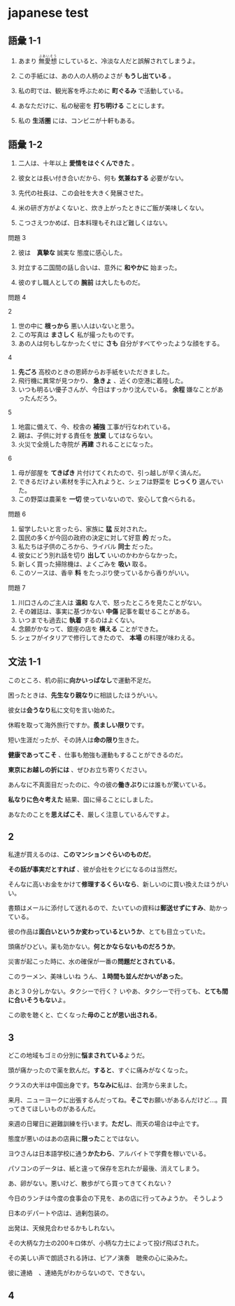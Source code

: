 # japanese test


## 語彙 1-1

1. あまり <ruby>無愛想<rt>ぶあいそう</rt></ruby> にしていると、冷淡な人だと誤解されてしまうよ。

2. この手紙には、あの人の人柄のよさが **もうし出ている** 。

3. 私の町では、観光客を呼ぶために **町ぐるみ** で活動している。

4. あなただけに、私の秘密を **打ち明ける** ことにします。

5. 私の **生活圏** には、コンビニが十軒もある。

## 語彙 1-2

1. 二人は、十年以上 **愛情をはぐくんできた** 。

2. 彼女とは長い付き合いだから、何も **気兼ねする** 必要がない。

3. 先代の社長は、この会社を大きく発展させた。

4. 米の研ぎ方がよくないと、炊き上がったときにご飯が美味しくない。

5. こつさえつかめば、日本料理もそれほど難しくはない。


問題 3

2. 彼は　**真摯な** 誠実な 態度に感心した。

3. 対立する二国間の話し合いは、意外に **和やかに**  始まった。

6. 彼のすし職人としての **腕前**  は大したものだ。

問題 4

2
1. 世の中に **根っから** 悪い人はいないと思う。
2. この写真は **まさしく** 私が撮ったものです。
3. あの人は何もしなかったくせに **さも** 自分がすべてやったような顔をする。

4
1. **先ごろ** 高校のときの恩師からお手紙をいただきました。
2. 飛行機に異常が見つかり、 **急きょ** 、近くの空港に着陸した。
3. いつも明るい優子さんが、今日はすっかり沈んでいる。 **余程** 嫌なことがあったんだろう。

5
1. 地震に備えて、今、校舎の **補強** 工事が行なわれている。
2. 親は、子供に対する責任を **放棄** してはならない。
3. 火災で全焼した寺院が **再建** されることになった。

6
1. 母が部屋を **てきぱき** 片付けてくれたので、引っ越しが早く済んだ。
2. できるだけよい素材を手に入れようと、シェフは野菜を **じっくり** 選んでいた。
3. この野菜は農薬を **一切** 使っていないので、安心して食べられる。

問題 6
1. 留学したいと言ったら、家族に **猛** 反対された。
2. 国民の多くが今回の政府の決定に対して好意 **的** だった。
3. 私たちは子供のころから、ライバル **同士** だった。
4. 彼女にどう別れ話を切り **出して** いいのかわからなかった。
5. 新しく買った掃除機は、よくごみを **吸い** 取る。
6. このソースは、香辛 **料** をたっぷり使っているから香りがいい。

問題 7
1. 川口さんのご主人は **温和** な人で、怒ったところを見たことがない。
2. その雑誌は、事実に基づかない **中傷** 記事を載せることがある。
3. いつまでも過去に **執着** するのはよくない。
4. 念願がかなって、銀座の店を **構える** ことができた。
5. シェフがイタリアで修行してきたので、 **本場** の料理が味わえる。





## 文法 1-1

このところ、机の前に<CSSEffect effect="hoverClear" >**向かいっぱなし**</CSSEffect>で運動不足だ。

困ったときは、<CSSEffect effect="hoverClear">**先生なり親なり**</CSSEffect>に相談したほうがいい。

彼女は<CSSEffect effect="hoverClear">**会うなり**</CSSEffect>私に文句を言い始めた。

休暇を取って海外旅行ですか。<CSSEffect effect="hoverClear">**羨ましい限り**</CSSEffect>です。

短い生涯だったが、その詩人は<CSSEffect effect="hoverClear">**命の限り**</CSSEffect>生きた。

<CSSEffect effect="hoverClear">**健康であってこそ**</CSSEffect>
、仕事も勉強も運動もすることができるのだ。

<CSSEffect effect="hoverClear">**東京にお越しの折には**</CSSEffect>
、ぜひお立ち寄りください。

あんなに不真面目だったのに、今の彼の<CSSEffect effect="hoverClear">**働きぶり**</CSSEffect>には誰もが驚いている。

<CSSEffect effect="hoverClear">**私なりに色々考えた**</CSSEffect>
結果、国に帰ることにしました。

あなたのことを<CSSEffect effect="hoverClear">**思えばこそ**</CSSEffect>、厳しく注意しているんですよ。

## 2

私達が買えるのは、<CSSEffect effect="hoverClear">**このマンションぐらいのものだ**</CSSEffect>。

<CSSEffect effect="hoverClear">**その話が事実だとすれば**</CSSEffect>
、彼が会社をクビになるのは当然だ。

そんなに高いお金をかけて<CSSEffect effect="hoverClear">**修理するくらいなら**</CSSEffect>、新しいのに買い換えたほうがいい。

書類はメールに添付して送れるので、たいていの資料は<CSSEffect effect="hoverClear">**郵送せずにすみ**</CSSEffect>、助かっている。

彼の作品は<CSSEffect effect="hoverClear">**面白いというか変わっているというか**</CSSEffect>、とても目立っていた。

頭痛がひどい。薬も効かない。<CSSEffect effect="hoverClear">**何とかならないものだろうか**</CSSEffect>。

災害が起こった時に、水の確保が一番の<CSSEffect effect="hoverClear">**問題だとされている**</CSSEffect>。

このラーメン、美味しいね
うん、<CSSEffect effect="hoverClear">**１時間も並んだかいがあった**</CSSEffect>。

あと３０分しかない。タクシーで行く？
いやあ、タクシーで行っても、<CSSEffect effect="hoverClear">**とても間に合いそうもない**</CSSEffect>よ。

この歌を聴くと、亡くなった<CSSEffect effect="hoverClear">**母のことが思い出される**</CSSEffect>。

## 3

どこの地域もゴミの分別に<CSSEffect effect="hoverClear">**悩まされている**</CSSEffect>ようだ。

頭が痛かったので薬を飲んだ。<CSSEffect effect="hoverClear">**すると**</CSSEffect>、すぐに痛みがなくなった。

クラスの大半は中国出身です。<CSSEffect effect="hoverClear">**ちなみに**</CSSEffect>私は、台湾から来ました。

来月、ニューヨークに出張するんだってね。<CSSEffect effect="hoverClear">**そこで**</CSSEffect>お願いがあるんだけど…。買ってきてほしいものがあるんだ。

来週の日曜日に避難訓練を行います。<CSSEffect effect="hoverClear">**ただし**</CSSEffect>、雨天の場合は中止です。

態度が悪いのはあの店員に<CSSEffect effect="hoverClear">**限った**</CSSEffect>ことではない。

ヨウさんは日本語学校に通う<CSSEffect effect="hoverClear">**かたわら**</CSSEffect>、アルバイトで学費を稼いでいる。

パソコンのデータは、紙と違って<CSSEffect effect="hoverClear">保存を忘れたが最後</CSSEffect>、消えてしまう。

あ、卵がない。悪いけど、<CSSEffect effect="hoverClear">散歩がてら</CSSEffect>買ってきてくれない？

今日のランチは今度の食事会の下見を<CSSEffect effect="hoverClear"></CSSEffect>、あの店に行ってみようか。
そうしよう

日本のデパートや店は、過剰包装の<CSSEffect effect="hoverClear"></CSSEffect>。

出発は、天候<CSSEffect effect="hoverClear"></CSSEffect>見合わせるかもしれない。

その大柄な力士の200キロ<CSSEffect effect="hoverClear"></CSSEffect>体が、小柄な力士によって投げ飛ばされた。

その美しい声で朗読される詩は、ピアノ演奏　聴衆の心に染みた。

彼に連絡　、連絡先がわからないので、できない。

## 4
